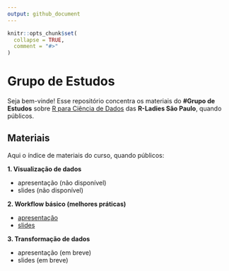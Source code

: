 ```yaml
---
output: github_document
---
```


<!-- README.md is generated from README.Rmd. Please edit that file -->

```r
knitr::opts_chunk$set(
  collapse = TRUE,
  comment = "#>"
)
```

# Grupo de Estudos

Seja bem-vinde! Esse repositório concentra os materiais do **#Grupo de Estudos** sobre [R para Ciência de Dados](https://r4ds.had.co.nz/) das **R-Ladies São Paulo**, quando públicos.

## Materiais

Aqui o índice de materiais do curso, quando públicos:

**1. Visualização de dados**

  - apresentação (não disponível)
  - slides (não disponível)

**2. Workflow básico (melhores práticas)**

  - [apresentação](https://www.youtube.com/watch?v=4oxYvJNNHj0&list=PLufjVrrUAoSfjC0wmcLhKRS-hjd4nPGdD)
  - [slides](https://r-ladies-sao-paulo.github.io/grupo-de-estudos/r4ds/02-workflow/#1)

**3. Transformação de dados**

  - apresentação (em breve)
  - slides (em breve)